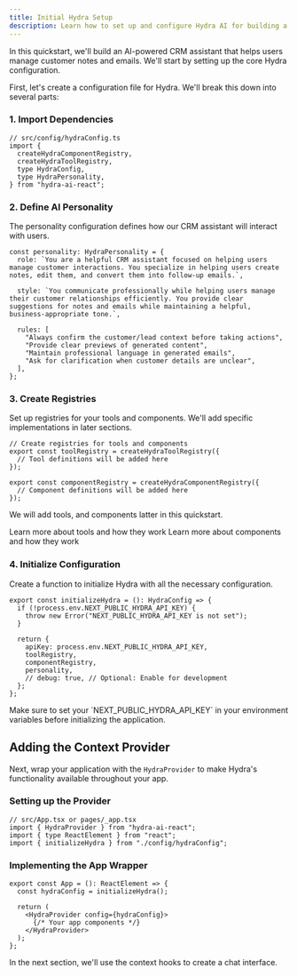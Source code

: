 ```yaml
---
title: Initial Hydra Setup
description: Learn how to set up and configure Hydra AI for building a CRM chat assistant.
---
```


In this quickstart, we'll build an AI-powered CRM assistant that helps users manage customer notes and emails. We'll start by setting up the core Hydra configuration.

First, let's create a configuration file for Hydra. We'll break this down into several parts:

### 1. Import Dependencies

```tsx
// src/config/hydraConfig.ts
import {
  createHydraComponentRegistry,
  createHydraToolRegistry,
  type HydraConfig,
  type HydraPersonality,
} from "hydra-ai-react";
```

### 2. Define AI Personality

The personality configuration defines how our CRM assistant will interact with users.

```tsx
const personality: HydraPersonality = {
  role: `You are a helpful CRM assistant focused on helping users manage customer interactions. You specialize in helping users create notes, edit them, and convert them into follow-up emails.`,

  style: `You communicate professionally while helping users manage their customer relationships efficiently. You provide clear suggestions for notes and emails while maintaining a helpful, business-appropriate tone.`,

  rules: [
    "Always confirm the customer/lead context before taking actions",
    "Provide clear previews of generated content",
    "Maintain professional language in generated emails",
    "Ask for clarification when customer details are unclear",
  ],
};
```

### 3. Create Registries

Set up registries for your tools and components. We'll add specific implementations in later sections.

```tsx
// Create registries for tools and components
export const toolRegistry = createHydraToolRegistry({
  // Tool definitions will be added here
});

export const componentRegistry = createHydraComponentRegistry({
  // Component definitions will be added here
});
```

<Callout>We will add tools, and components latter in this quickstart.</Callout>

<Cards>
  <Card href="/vnext/overview/tools" title="Tools Overview">
    Learn more about tools and how they work
  </Card>
  <Card href="/vnext/overview/components" title="Components Overview">
    Learn more about components and how they work
  </Card>
</Cards>

### 4. Initialize Configuration

Create a function to initialize Hydra with all the necessary configuration.

```tsx
export const initializeHydra = (): HydraConfig => {
  if (!process.env.NEXT_PUBLIC_HYDRA_API_KEY) {
    throw new Error("NEXT_PUBLIC_HYDRA_API_KEY is not set");
  }

  return {
    apiKey: process.env.NEXT_PUBLIC_HYDRA_API_KEY,
    toolRegistry,
    componentRegistry,
    personality,
    // debug: true, // Optional: Enable for development
  };
};
```

<Callout>
  Make sure to set your `NEXT_PUBLIC_HYDRA_API_KEY` in your environment
  variables before initializing the application.
</Callout>

## Adding the Context Provider

Next, wrap your application with the `HydraProvider` to make Hydra's functionality available throughout your app.

### Setting up the Provider

```tsx
// src/App.tsx or pages/_app.tsx
import { HydraProvider } from "hydra-ai-react";
import { type ReactElement } from "react";
import { initializeHydra } from "./config/hydraConfig";
```

### Implementing the App Wrapper

```tsx
export const App = (): ReactElement => {
  const hydraConfig = initializeHydra();

  return (
    <HydraProvider config={hydraConfig}>
      {/* Your app components */}
    </HydraProvider>
  );
};
```

<Callout>
  In the next section, we'll use the context hooks to create a chat interface.
</Callout>
